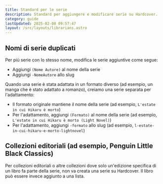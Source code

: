 ```yaml
---
title: Standard per le serie
description: Standard per aggiungere e modificare serie su Hardcover.
category: guide
lastUpdated: 2025-02-08 09:57:47
layout: /src/layouts/librarians.astro
---
```


## Nomi di serie duplicati
Per più serie con lo stesso nome, modifica le serie aggiuntive come segue:
  - Aggiungi `(Nome Autore)` al nome della serie
  - Aggiungi `-NomeAutore` allo slug

Quando una serie è stata adattata in un formato diverso (ad esempio, un manga che è stato adattato a romanzo), creiamo una serie separata per l'adattamento:
  - Il formato originale mantiene il nome della serie (ad esempio, `L'estate in cui Hikaru è morto`)
  - Per l'adattamento, aggiungi `(Formato)` al nome della serie (ad esempio, `L'estate in cui Hikaru è morto (Light Novel)`)
  - Per l'adattamento, aggiungi `-formato` allo slug (ad esempio, `l-estate-in-cui-hikaru-e-morto-lightnovel`)

## Collezioni editoriali (ad esempio, Penguin Little Black Classics)
Per collezioni editoriali o altre collezioni dove solo un'edizione specifica di un libro fa parte della serie, non va creata una serie su Hardcover. Il libro può essere invece aggiunto a una lista.
